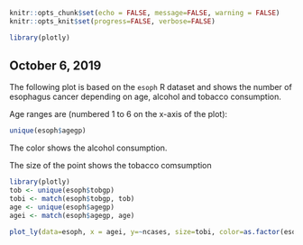 

```r
knitr::opts_chunk$set(echo = FALSE, message=FALSE, warning = FALSE)
knitr::opts_knit$set(progress=FALSE, verbose=FALSE)
```
```r
library(plotly)
```

## October 6, 2019 

The following plot is based on the `esoph` R dataset and shows the number of esophagus cancer depending on age, alcohol and tobacco consumption. 

Age ranges are (numbered 1 to 6 on the x-axis of the plot): 
```r
unique(esoph$agegp)
```

The color shows the alcohol consumption. 

The size of the point shows the tobacco comsumption
```r
library(plotly)
tob <- unique(esoph$tobgp)
tobi <- match(esoph$tobgp, tob)
age <- unique(esoph$agegp)
agei <- match(esoph$agegp, age)

plot_ly(data=esoph, x = agei, y=~ncases, size=tobi, color=as.factor(esoph$alcgp))


```

